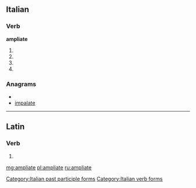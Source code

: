 ==Italian==

===Verb===
'''ampliate'''

# {{form of|[[second-person|Second-person]] [[plural]] [[present tense]]|ampliare|lang=Italian}}
# {{conjugation of|ampliare||2|p|imp|lang=it}}
# {{conjugation of|ampliare||2|p|pres|sub|lang=it}}
# {{form of|[[feminine|Feminine]] plural|ampliato}}

===Anagrams===
* {{alphagram|aaeilmpt}}
* [[impalate#Italian|impalate]]

[[Category:Italian past participle forms]]
[[Category:Italian verb forms]]

----

==Latin==

===Verb===
{{la-verb-form|ampliāte}}

# {{conjugation of|amplio|ampliō|1|p|pres|act|imp|lang=la}}

[[mg:ampliate]]
[[pl:ampliate]]
[[ru:ampliate]]